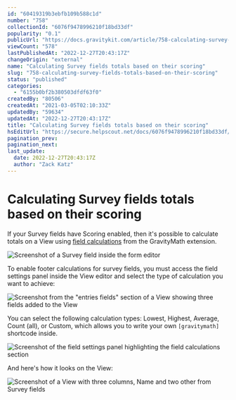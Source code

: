 ```yaml
---
id: "60419319b3ebfb109b588c1d"
number: "758"
collectionId: "6076f9478996210f18bd33df"
popularity: "0.1"
publicUrl: "https://docs.gravitykit.com/article/758-calculating-survey-fields-totals-based-on-their-scoring"
viewCount: "578"
lastPublishedAt: "2022-12-27T20:43:17Z"
changeOrigin: "external"
name: "Calculating Survey fields totals based on their scoring"
slug: "758-calculating-survey-fields-totals-based-on-their-scoring"
status: "published"
categories: 
  - "6155b0bf2b380503dfdf63f0"
createdBy: "80506"
createdAt: "2021-03-05T02:10:33Z"
updatedBy: "59634"
updatedAt: "2022-12-27T20:43:17Z"
title: "Calculating Survey fields totals based on their scoring"
hsEditUrl: "https://secure.helpscout.net/docs/6076f9478996210f18bd33df/article/60419319b3ebfb109b588c1d"
pagination_prev: 
pagination_next: 
last_update:
  date: 2022-12-27T20:43:17Z
  author: "Zack Katz"
---
```


# Calculating Survey fields totals based on their scoring

If your Survey fields have Scoring enabled, then it's possible to calculate totals on a View using [field calculations](https://docs.gravitykit.com/article/750-how-to-add-field-calculations-to-the-table-footer) from the GravityMath extension.

![Screenshot of a Survey field inside the form editor](https://s3.amazonaws.com/helpscout.net/docs/assets/54c58489e4b051242988532c/images/604261588502d1120e90e234/file-68s7RWJ5sz.png)

To enable footer calculations for survey fields, you must access the field settings panel inside the View editor and select the type of calculation you want to achieve:

![Screenshot from the "entries fields" section of a View showing three fields added to the View](https://s3.amazonaws.com/helpscout.net/docs/assets/54c58489e4b051242988532c/images/60426279b3ebfb109b5890f7/file-UNTElmV2pL.png)

You can select the following calculation types: Lowest, Highest, Average, Count (all), or Custom, which allows you to write your own `[gravitymath]` shortcode inside.

![Screenshot of the field settings panel highlighting the field calculations section](https://s3.amazonaws.com/helpscout.net/docs/assets/54c58489e4b051242988532c/images/604262db24d2d21e45edd21d/file-VWMTg6Z2CO.png)

And here's how it looks on the View:

![Screenshot of a View with three columns, Name and two other from Survey fields](https://s3.amazonaws.com/helpscout.net/docs/assets/54c58489e4b051242988532c/images/604194d50a2dae5b58fb61f6/file-0VkOw8ewtb.png)